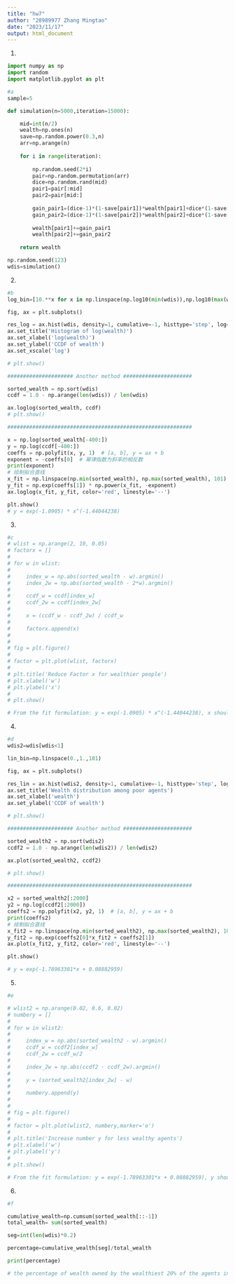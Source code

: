 ```yaml
---
title: "hw7"
author: "20989977 Zhang Mingtao"
date: "2023/11/17"
output: html_document
---  
```

1.
```python
import numpy as np
import random
import matplotlib.pyplot as plt

#a
sample=5

def simulation(n=5000,iteration=15000):

    mid=int(n/2)
    wealth=np.ones(n)
    save=np.random.power(0.3,n)
    arr=np.arange(n)
    
    for i in range(iteration):
        
        np.random.seed(2*i)
        pair=np.random.permutation(arr)
        dice=np.random.rand(mid)
        pair1=pair[:mid]
        pair2=pair[mid:]
        
        gain_pair1=(dice-1)*(1-save[pair1])*wealth[pair1]+dice*(1-save[pair2])*wealth[pair2]
        gain_pair2=(dice-1)*(1-save[pair2])*wealth[pair2]+dice*(1-save[pair1])*wealth[pair1]
        
        wealth[pair1]+=gain_pair1
        wealth[pair2]+=gain_pair2
    
    return wealth

np.random.seed(123)
wdis=simulation()

```

2.
```python

#b
log_bin=[10.**x for x in np.linspace(np.log10(min(wdis)),np.log10(max(wdis)),101)]

fig, ax = plt.subplots()

res_log = ax.hist(wdis, density=1, cumulative=-1, histtype='step', log=True, bins=log_bin)
ax.set_title('Histogram of log(wealth)')
ax.set_xlabel('log(wealth)')
ax.set_ylabel('CCDF of wealth')
ax.set_xscale('log')

# plt.show()

##################### Another method ######################

sorted_wealth = np.sort(wdis)
ccdf = 1.0 - np.arange(len(wdis)) / len(wdis)

ax.loglog(sorted_wealth, ccdf)
# plt.show()

###########################################################

x = np.log(sorted_wealth[-400:])
y = np.log(ccdf[-400:])
coeffs = np.polyfit(x, y, 1)  # [a, b], y = ax + b
exponent = -coeffs[0]  # 幂律指数为斜率的相反数
print(exponent)
# 绘制拟合直线
x_fit = np.linspace(np.min(sorted_wealth), np.max(sorted_wealth), 101)
y_fit = np.exp(coeffs[1]) * np.power(x_fit, -exponent)
ax.loglog(x_fit, y_fit, color='red', linestyle='--')

plt.show()
# y = exp(-1.0905) * x^(-1.44044238)

```

3.
```python

#c
# wlist = np.arange(2, 10, 0.05)
# factorx = []
# 
# for w in wlist:
# 
#     index_w = np.abs(sorted_wealth - w).argmin()
#     index_2w = np.abs(sorted_wealth - 2*w).argmin()
#     
#     ccdf_w = ccdf[index_w]
#     ccdf_2w = ccdf[index_2w]
#     
#     x = (ccdf_w - ccdf_2w) / ccdf_w
#     
#     factorx.append(x)
# 
# 
# fig = plt.figure()
# 
# factor = plt.plot(wlist, factorx)
# 
# plt.title('Reduce Factor x for wealthier people')
# plt.xlabel('w')
# plt.ylabel('x')
# 
# plt.show()

# From the fit formulation: y = exp(-1.0905) * x^(-1.44044238), x should be around 1-2**(-1.0905) = 0.53 (the reduced number is 0.53*n)


```

4.
```python

#d
wdis2=wdis[wdis<1]

lin_bin=np.linspace(0.,1.,101)

fig, ax = plt.subplots()

res_lin = ax.hist(wdis2, density=1, cumulative=-1, histtype='step', log=True, bins=lin_bin)
ax.set_title('Wealth distribution among poor agents')
ax.set_xlabel('wealth')
ax.set_ylabel('CCDF of wealth')

# plt.show()

##################### Another method ######################

sorted_wealth2 = np.sort(wdis2)
ccdf2 = 1.0 - np.arange(len(wdis2)) / len(wdis2)

ax.plot(sorted_wealth2, ccdf2)

# plt.show()

###########################################################

x2 = sorted_wealth2[:2000]
y2 = np.log(ccdf2[:2000])
coeffs2 = np.polyfit(x2, y2, 1)  # [a, b], y = ax + b
print(coeffs2)
# 绘制拟合直线
x_fit2 = np.linspace(np.min(sorted_wealth2), np.max(sorted_wealth2), 101)
y_fit2 = np.exp(coeffs2[0]*x_fit2 + coeffs2[1])
ax.plot(x_fit2, y_fit2, color='red', linestyle='--')

plt.show()

# y = exp(-1.78963301*x + 0.08882959)


```

5.
```python
#e

# wlist2 = np.arange(0.02, 0.6, 0.02)
# numbery = []
# 
# for w in wlist2:
# 
#     index_w = np.abs(sorted_wealth2 - w).argmin()
#     ccdf_w = ccdf2[index_w]
#     ccdf_2w = ccdf_w/2
#     
#     index_2w = np.abs(ccdf2 - ccdf_2w).argmin()
#     
#     y = (sorted_wealth2[index_2w] - w)
#     
#     numbery.append(y)
# 
# 
# fig = plt.figure()
# 
# factor = plt.plot(wlist2, numbery,marker='o')
# 
# plt.title('Increase number y for less wealthy agents')
# plt.xlabel('w')
# plt.ylabel('y')
# 
# plt.show()

# From the fit formulation: y = exp(-1.78963301*x + 0.08882959), y should be = np.log(0.5)/-1.78963301 = 0.387

```

6.
```python
#f

cumulative_wealth=np.cumsum(sorted_wealth[::-1])
total_wealth= sum(sorted_wealth)

seg=int(len(wdis)*0.2)

percentage=cumulative_wealth[seg]/total_wealth

print(percentage)

# the percentage of wealth owned by the wealthiest 20% of the agents in my model is 0.75622

```  
